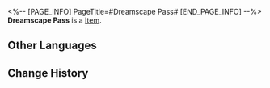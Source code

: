<%-- [PAGE_INFO]
PageTitle=#Dreamscape Pass#
[END_PAGE_INFO] --%>
{{Item Infobox
|title       = Dreamscape Pass
|id          = 222000
|image       = Item Dreamscape Pass.png
|type        = 
|invCategory = Missions
|rarity      = 4
|effect      = The Dreamscape Scrapbook received by every guests staying at The Reverie.
|description = Once the check-in at the front desk is completed, this program will automatically appear on the guest's communication device. No one knows whether this is an infringement of personal privacy, and no one has ever asked. Luckily it's safe enough and interesting enough.
}}
{{Description|1=''"Two million and three hundred thousand five-star reviews... The Family guarantees that there are no fake reviews!"''}}
'''Dreamscape Pass''' is a [[Item]].

==Other Languages==
{{Other Languages
|en   = Dreamscape Pass
|zhs  = 梦境护照
|zht  = 夢境護照
|ja   = 夢境パスポート
|ko   = 꿈세계 여권
|es   = Pase del paisaje onírico
|fr   = Pass onirique
|ru   = Пропуск в Мир грёз
|th   = พาสปอร์ตแดนฝัน
|vi   = Hộ Chiếu Cõi Mộng
|de   = Traumpass
|id   = Paspor Dunia Mimpi
|pt   = Passe do Mundonírico
}}

==Change History==
{{Change History|2.0}}